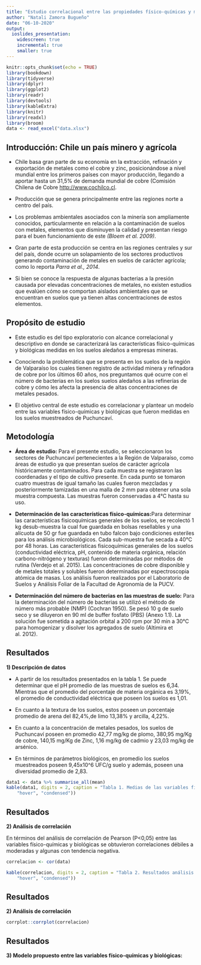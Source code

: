 ```yaml
---
title: "Estudio correlacional entre las propiedades físico-químicas y microbiológicas de los suelos de Puchuncaví aledaños a la refinería CODELCO Ventanas"
author: "Natali Zamora Bugueño"
date: "06-10-2020"
output: 
  ioslides_presentation:
    widescreen: true
    incremental: true
    smaller: true
---
```

```r
knitr::opts_chunk$set(echo = TRUE)
library(bookdown)
library(tidyverse)
library(dplyr)
library(ggplot2)
library(readr)
library(devtools)
library(kableExtra)
library(knitr)
library(readxl)
library(broom)
data <- read_excel("data.xlsx")
```

## Introducción: Chile un país minero y agrícola {.smaller}

* Chile basa gran parte de su economía en la extracción, refinación y exportación de metales como el cobre y zinc, posicionándose a nivel mundial entre los primeros países con mayor producción, llegando a aportar hasta un 31,5% de demanda mundial de cobre (Comisión Chilena de Cobre <http://www.cochilco.cl>.

* Producción que se genera principalmente entre las regiones norte a centro del país. 

* Los problemas ambientales asociados con la minería son ampliamente conocidos, particularmente en relación a la contaminación de suelos con metales, elementos que disminuyen la calidad y presentan riesgo para el buen funcionamiento de este *(Bloem et al. 2009)*.

* Gran parte de esta producción se centra en las regiones centrales y sur del país, donde ocurre un solapamiento de los sectores productivos generando contaminación de metales en suelos de carácter agrícola; como lo reporta *Parra et al., 2014*.

*  Si bien se conoce la respuesta de algunas bacterias a la presión causada por elevadas concentraciones de metales, no existen estudios
que evalúen cómo se comportan aislados ambientales que se encuentran en suelos que ya tienen altas concentraciones de estos elementos.


## Propósito de estudio {.smaller}

* Este estudio es del tipo exploratorio con alcance correlacional y descriptivo en donde se caracterizará las características físico-químicas y biológicas medidas en los suelos aledaños a empresas mineras.

* Conociendo la problemática que se presenta en los suelos de la región de Valparaíso los cuales tienen registro de actividad minera y refinadora de cobre por los últimos 60 años, nos preguntamos qué ocurre con el número de bacterias en los suelos suelos aledaños a las refinerías de cobre y cómo les afecta la presencia de altas concentraciones de metales pesados.

* El objetivo central de este estudio es correlacionar y plantear un modelo entre las variables físico-químicas y biológicas que fueron medidas en los suelos muestreados de Puchuncaví.

## Metodología {.smaller}

* **Área de estudio:** Para el presente estudio, se seleccionaron los sectores de Puchuncaví pertenecientes a la Región de Valparaíso, como áreas de estudio ya que presentan suelos de carácter agrícola históricamente contaminados. Para cada muestra se registraron las coordenadas y el tipo de cultivo presente. En cada punto se tomaron cuatro muestras de igual tamaño las cuales fueron mezcladas y posteriormente tamizadas en una malla de 2 mm para obtener una sola muestra compuesta. Las muestras fueron conservadas a 4°C hasta su uso.  

* **Determinación de las características físico-químicas:**Para determinar las características fisicoquímicas generales de los suelos, se recolectó 1 kg desub-muestra la cual fue guardada en bolsas resellables y una alícuota de 50 gr fue guardada en tubo falcon bajo condiciones esteriles para los análisis microbiológicos. Cada sub-muestra fue secada a 40°C por 48 horas. Las características fisicoquímicas generales de los suelos (conductividad eléctrica, pH, contenido de materia orgánica, relación carbono-nitrógeno y texturas) fueron determinadas por métodos de rutina (Verdejo et al. 2015). Las concentraciones de cobre disponible y de metales totales y solubles fueron determinadas por espectroscopia atómica de masas. Los análisis fueron realizados por el Laboratorio de Suelos y Análisis Foliar de la Facultad de Agronomía de la PUCV. 
 
* **Determinación del número de bacterias en las muestras de suelo:** Para la determinación del número de bacterias se utilizó el método de número más probable (NMP) (Cochran 1950). Se pesó 10 g de suelo seco y se diluyeron en 90 ml de buffer fosfato (PBS) (Anexo 1.1). La solución fue sometida a agitación orbital a 200 rpm por 30 min a 30°C para homogenizar y disolver los agregados de suelo (Altimira et al. 2012).


## Resultados {.smaller}

**1) Descripción de datos**

* A partir de los resultados presentados en la tabla 1. Se puede determinar que el pH promedio de las muestras de suelos es 6,34. Mientras que el promedio del porcentaje de materia orgánica es 3,19%, el promedio de conductividad eléctrica que poseen los suelos es 1,01. 

* En cuanto a la textura de los suelos, estos poseen un porcentaje promedio de arena del 82,4%,de limo 13,38% y arcilla, 4,22%.

* En cuanto a la concentración de metales pesados, los suelos de Puchuncaví poseen en promedio 42,77 mg/kg de plomo, 380,95 mg/Kg de cobre, 140,15 mg/Kg de Zinc, 1,16 mg/kg de cadmio y 23,03 mg/kg de arsénico.

* En términos de parámetros biológicos, en promedio los suelos muestreados poseen 9,45x10^6 UFC/g suelo y además, poseen una diversidad promedio de 2,83.

```r
data1 <- data %>% summarise_all(mean)
kable(data1, digits = 2, caption = "Tabla 1. Medias de las variables físico-químicas y biológicas medidas en las muestras de suelos de Puchuncaví.") %>% kable_styling(bootstrap_options = c("striped", 
    "hover", "condensed"))
```
 
## Resultados {.smaller}

**2) Análisis de correlación**

En términos del análisis de correlación de Pearson (P<0,05) entre las variables físico-químicas y biológicas se obtuvieron correlaciones débiles a moderadas y algunas con tendencia negativa.


```r
correlacion <- cor(data) 

kable(correlacion, digits = 2, caption = "Tabla 2. Resultados análisis correlación entre las variables físico-químicas y biológicas medidas en las muestras de suelos de Puchuncaví.") %>% kable_styling(bootstrap_options = c("striped", 
    "hover", "condensed"))
```

## Resultados {.smaller}

**2) Análisis de correlación**

```r
corrplot::corrplot(correlacion)

```
## Resultados

**3) Modelo propuesto entre las variables físico-químicas y biológicas:**



